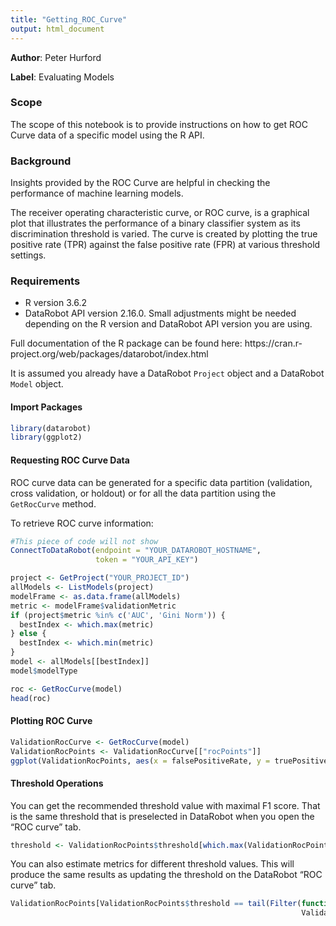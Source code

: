 ```yaml
---
title: "Getting_ROC_Curve"
output: html_document
---
```


**Author**: Peter Hurford

**Label**: Evaluating Models

### Scope
The scope of this notebook is to provide instructions on how to get ROC Curve data of a specific model using the R API.

### Background
Insights provided by the ROC Curve are helpful in checking the performance of machine learning models. 

The receiver operating characteristic curve, or ROC curve, is a graphical plot that illustrates the performance of a binary classifier system as its discrimination threshold is varied. The curve is created by plotting the true positive rate (TPR) against the false positive rate (FPR) at various threshold settings.

### Requirements

- R version 3.6.2
-  DataRobot API version 2.16.0. 
Small adjustments might be needed depending on the R version and DataRobot API version you are using.

Full documentation of the R package can be found here: https://cran.r-project.org/web/packages/datarobot/index.html

It is assumed you already have a DataRobot <code>Project</code> object and a DataRobot <code>Model</code> object.

#### Import Packages

```r
library(datarobot)
library(ggplot2)
```
#### Requesting ROC Curve Data

ROC curve data can be generated for a specific data partition (validation, cross validation, or holdout) or for all the data partition using the <code>GetRocCurve</code> method.

To retrieve ROC curve information:

```r
#This piece of code will not show
ConnectToDataRobot(endpoint = "YOUR_DATAROBOT_HOSTNAME", 
                   token = "YOUR_API_KEY")

project <- GetProject("YOUR_PROJECT_ID")
allModels <- ListModels(project)
modelFrame <- as.data.frame(allModels)
metric <- modelFrame$validationMetric
if (project$metric %in% c('AUC', 'Gini Norm')) {
  bestIndex <- which.max(metric)
} else {
  bestIndex <- which.min(metric)
}
model <- allModels[[bestIndex]]
model$modelType
```

```r
roc <- GetRocCurve(model)
head(roc)
```

#### Plotting ROC Curve
```r
ValidationRocCurve <- GetRocCurve(model)
ValidationRocPoints <- ValidationRocCurve[["rocPoints"]]
ggplot(ValidationRocPoints, aes(x = falsePositiveRate, y = truePositiveRate)) + geom_line()
```

#### Threshold Operations
You can get the recommended threshold value with maximal F1 score. That is the same threshold that is preselected in DataRobot when you open the “ROC curve” tab.

```r
threshold <- ValidationRocPoints$threshold[which.max(ValidationRocPoints$f1Score)]
```

You can also estimate metrics for different threshold values. This will produce the same results as updating the threshold on the DataRobot “ROC curve” tab.

```r
ValidationRocPoints[ValidationRocPoints$threshold == tail(Filter(function(x) x > threshold,
                                                                 ValidationRocPoints$threshold), 1), ]
```